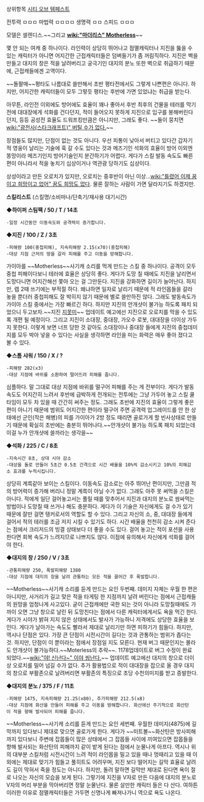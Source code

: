 상위항목 [[시티 오브 템페스트]]


 
전투력 ㅁㅁㅁ
마법력 ㅁㅁㅁㅁ
생명력 ㅁㅁ
스피드 ㅁㅁㅁ

모델은 셀렌디스.~~그리고 '''[[wiki:"마더리스" Motherless]]'''~~

몇 안 되는 여캐 중 하나이다. 라인력이 상당히 뛰어나고 점멸캐릭터나 지진을 뚫을 수 있는 캐릭터가 아니면 어지간한 근접캐릭터들은 덤벼들기가 좀 꺼림직하다. 지진은 벽을 만들고 대지의 창은 적을 날려버리고 궁극기인 대지의 분노 또한 벽으로 취급하기 때문에, 근접캐들에겐 고역이다.

~~돌팔매~~평타도 나름대로 쓸만해서 초반 평타전에서도 그렇게 나쁜편은 아니다. 하지만, 어지간한 캐릭터들이 모두 그렇듯 평타는 후반에 가면 있었냐는 취급을 받는다.

아무튼, 라인전 이외에도 방어에도 효율이 꽤나 좋아서 후반 최후의 건물을 테러를 막기 전에 대대장에게 석화를 건다던지, 적이 들어오지 못하게 지진으로 입구를 봉해버린다 던지, 등등 공성전 효율도 드워프킹만큼은 아니지만, 그래도 좋다. ~~둘이 뭉치면 [[wiki:"광전사(스타크래프트)" 버틸 수가 없다.]]~~

장점들도 많지만, 단점이 없는 것도 아니다. 우선 피통이 낮아서 버티고 있다간 갑자기 적 영웅이 날리는 기술에 훅 갈 수도 있다는 것과 메즈기인 석화의 효율이 방어 이외엔 똥망이라 메즈기인지 방어기술인지 분간하기가 어렵다. 게다가 스킬 발동 속도도 빠른 편이 아니라서 적을 놓치기 십상이거나 역관광 당하기도 십상이다.

상성이라고 만든 오로치가 있지만, 오로치는 중후반이 아닌 이상…[[wiki:"틀렸어 이제 꿈이고 희망이고 없어" 꿈도 희망도 없다]]. 물론 잘하는 사람이 가면 달라지기도 하겠지만.


'''스킬리스트''' (스킬명/소비마나/단축기/재사용 대기시간)

◆'''하이퍼 스팀팩 / 50 / T / 14초'''
 -일정 시간동안 이동속도와 공격력이 증가합니다.

◆'''지진 / 100 / Z / 3초'''
 -피해량 100(중첩피해), 지속피해량 2.15(x70)(중첩피해)
 -대상 지점 근처의 땅을 갈라 피해를 주고 이동을 방해합니다.

가이아를 ~~Motherless~~사기캐 소리를 먹게 만드는 스킬 중 하나이다. 공격이 모두 중첩 피해이다보니 테러에 효율은 상당히 좋다. 게다가 도망 칠 때에도 지진을 날리면서 도망다니면 어지간해선 쫓아 오는 걸 그만둔다. 지진을 강화하면 길이가 늘어난다. 하지만, 렙 2때 쓰기에는 부적절 하다. 왜냐하면 일자로 날리기 때문에 적 라인몹들을 갈라 놓을 뿐더러 중첩피해도 잘 박히지 않기 때문에 별로 쓸만하진 않다. 그래도 발동속도가 가이아 스킬 중에서는 가장 빠르긴 하다. 하지만 지진의 안개샷이 불가능 하도록 패치 되었으니 두고보자.~~지진 [[지못미]]~~ 업데이트 예고에선 지진으로 오로치를 막을 수 있도록 개편 될 예정이다. 그리고 지진이 소대장, 중대장, 가오수 로봇, 대대장을 더이상 가두지 못한다. 이렇게 보면 너프 당한 것 같아도 소대장이나 중대장 들에게 지진의 중첩데미지를 모두 박아 넣을 수 있다는 사실을 생각하면 라인을 미는 화력은 매우 좋아 졌다고 볼 수 있다.

◆'''스톰 샤워 / 150 / X / ?'''
 -피해량 282(x3)
 -대상 지점에 바위를 소환하여 떨어뜨려 피해를 줍니다.

심플하다. 말 그대로 대상 지점에 바위를 떨구어 피해를 주는 게 전부이다. 게다가 발동속도도 어지간히 느려서 후반에 급박하게 전개되는 전투에는 그냥 가두어 놓고 스킬 쿨타임이 모두 차 있을 때 간간히 써주는 정도. 그래도 초반에 지진의 효율이 그렇게 좋은 편이 아니기 때문에 범위도 어지간한 편이라 떨구어 주면 공격력 업그레이드를 안 한 상태에선 군인(작은 해병)의 피를 가이아가 2방 정도 때리면 골로가게 할 빈사상태로 만들기 때문에 확실히 초반에는 충분히 뛰어나다.~~안개샷이 불가능 하도록 패치 되었는데 이걸 누가 안개샷에 쓸까라는 생각을~~

◆'''석화 / 225 / C / 8초'''
 -지속시간 8초, 상대 시야 감소
 -대상을 돌로 만들어 5초간 0.5초 간격으로 시간 배율을 10%씩 감소시키고 10%의 피해감소 효과를 누적시킵니다.

상당히 계륵같아 보이는 스킬이다. 이동속도 감소로는 아주 뛰어난 편이지만, 그만큼 적의 방어력이 증가해 버리니 정말 계륵이 아닐 수가 없다. 그래도 아주 못 써먹을 스킬은 아니다. 적에게 일단 걸어놓고서는 풀릴 때를 맞추어서 지진과 대지의 분노로 쌈싸먹는 방법이나 도망칠 때 쓰거나 해도 충분하다. 게다가 이 기술은 자신에게도 걸 수가 있기 때문에 잘만 걸면 탱커로서의 역할도 할 수 있다. 그리고 자신의 소, 중, 대대장 들에게 걸어서 적의 테러를 조금 저지 시킬 수 있기도 하다. 시간 배율을 천천히 감소 시켜 준다는 점에서 크리저드의 빙결 상태보다 더 좋을 수도 있다. 걸어 놓고는 적이 포션을 사용 한다면 회복 속도가 느려지므로 나쁘지도 않다. 이점에 유의해서 자신에게 석화를 걸어야 한다.

◆'''대지의 창 / 250 / V / 3초'''
 -관통피해량 250, 폭발피해량 1380
 -대상 지점에 대지의 창을 날려 관통하는 모든 적을 끌어간 후 폭발합니다.

~~Motherless~~사기캐 소리를 듣게 만드는 요인 두번째. 데미지 자체는 우월 한 편은 아니지만, 사거리가 길고 맞은 적을 타게팅 한 지점까지 날려 버린다는 점에서 근접캐들의 원망을 엄청나게 사고있다. 굳이 근접캐에만 국한 되는 것이 아니라 도망칠때에도 가까이 오면 그냥 창으로 날린 뒤 도망친다는 점에서 다른 캐릭터에게서도 욕을 먹긴 한다. 게다가 시야가 밝혀 지지 않은 상태에서도 발사가 가능하니 저격에도 상당한 효율을 보인다. 게다가 날아가는 속도도 빨라서 제대로 날리기만 하면 피하기가 힘들다. 하지만, 역시나 단점은 있다. 가장 큰 단점이 시전시간이 길다는 것과 관통하는 범위가 좁다는 것. 하지만, 단점이 이 뿐이라는 점에서 장점일 지도 모른다. 현재 버그 때문인지는 몰라도 안개샷이 불가능하다.~~Moterless의 추락~~. 1178업데이트로 버그 수정이 완료 되었다.~~[[wiki:"야! 신난다~" 이야 씽난다.]]~~ 업데이트 예고에선 대지의 창으로 더이상 오로치를 밀어 넘길 수가 없다. 추가 활용법으로 적이 대대장을 잡으로 올 경우 대지의 창으로 부활존으로 날려버리면 부활존의 특징으로 초당 수천의미지를 받고 증발한다.

◆'''대지의 분노 / 375 / F / 11초'''
 -피해량 1475, 지속피해량 21.25(x80), 추가피해량 212.5(x8)
 -대상 지점에 화산을 만들어 피해를 주고 이동을 방해합니다. 화산에선 주기적으로 화산탄이 적을 향해 발사되어 피해를 줍니다.

~~Motherless~~사기캐 소리를 듣게 만드는 요인 세번째. 우월한 데미지(4875)에 길막까지 있다보니 제대로 맞으면 골로가게 한다. 게다가 ~~미트볼~~화산탄은 방사피해까지 있다보니 주변에 잡몹들이 많은 상태에서 그 잡몹들 사이에 끼여있으면 잡몹들을 향해 발사되는 화산탄의 피해까지 같이 밭게 된다는 점에서 눈물나게 아프다. 역시나 위의 대부분 스킬처럼 시전시간이 느려 적이 라인몹을 밀고 있을 때나 멍때리고 있을 때 이외에는 제대로 맞기가 힘들고 풀히트도 어려우며, 지진 보다 떨어지는 길막 효율로 날려도 길이 막혀서 죽을 정도는 아니다. 하지만, 돌려 말하면 길막만 제대로 된다면 욕이 절로 나오는 자신의 모습을 보게 된다. 그렇기에 지진을 V자로 만든 다음에 대지의 분노로 V자의 머리 부분을 막아버리면 정말 눈물난다. 물론 살만한 캐릭터 들은 다 산다. 여하튼 이러한 이유로 점멸캐릭터들은 가두면 신명나게 빠져나가니 역으로 욕도 나온다.
